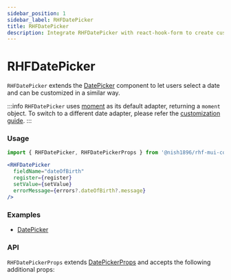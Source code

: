 ```yaml
---
sidebar_position: 1
sidebar_label: RHFDatePicker
title: RHFDatePicker
description: Integrate RHFDatePicker with react-hook-form to create customizable date-picking inputs. Supports flexible props for enhanced form functionality. Explore examples and API details for seamless integration.
---
```



# RHFDatePicker

`RHFDatePicker` extends the [DatePicker](https://mui.com/x/react-date-pickers/date-picker/)
component to let users select a date and can be customized in a similar way.

:::info
`RHFDatePicker` uses [moment](https://momentjs.com/docs/) as its default adapter,
returning a `moment` object. To switch to a different date adapter, please refer 
the [customization guide](../../customization).
:::

### Usage

```js
import { RHFDatePicker, RHFDatePickerProps } from '@nish1896/rhf-mui-components';
```

```jsx
<RHFDatePicker
  fieldName="dateOfBirth"
  register={register}
  setValue={setValue}
  errorMessage={errors?.dateOfBirth?.message}
/>
```

### Examples
<!-- - [RHFDatePicker](../../examples/pickers) -->
- [DatePicker](https://mui.com/x/react-date-pickers/date-picker/)
<!-- - [Complete Form](../../examples/complete-form) -->

### API

`RHFDatePickerProps` extends [DatePickerProps](https://mui.com/x/api/date-pickers/date-picker/) 
and accepts the following additional props:

<RHFDatePickerPropsTable />
